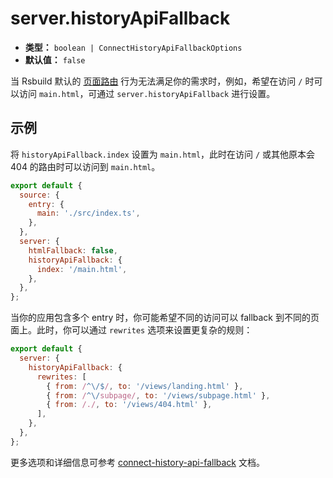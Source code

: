 # server.historyApiFallback

- **类型：** `boolean | ConnectHistoryApiFallbackOptions`
- **默认值：** `false`

当 Rsbuild 默认的 [页面路由](/guide/basic/server#page-routing) 行为无法满足你的需求时，例如，希望在访问 `/` 时可以访问 `main.html`，可通过 `server.historyApiFallback` 进行设置。

## 示例

将 `historyApiFallback.index` 设置为 `main.html`，此时在访问 `/` 或其他原本会 404 的路由时可以访问到 `main.html`。

```js
export default {
  source: {
    entry: {
      main: './src/index.ts',
    },
  },
  server: {
    htmlFallback: false,
    historyApiFallback: {
      index: '/main.html',
    },
  },
};
```

当你的应用包含多个 entry 时，你可能希望不同的访问可以 fallback 到不同的页面上。此时，你可以通过 `rewrites` 选项来设置更复杂的规则：

```js
export default {
  server: {
    historyApiFallback: {
      rewrites: [
        { from: /^\/$/, to: '/views/landing.html' },
        { from: /^\/subpage/, to: '/views/subpage.html' },
        { from: /./, to: '/views/404.html' },
      ],
    },
  },
};
```

更多选项和详细信息可参考 [connect-history-api-fallback](https://github.com/bripkens/connect-history-api-fallback) 文档。
